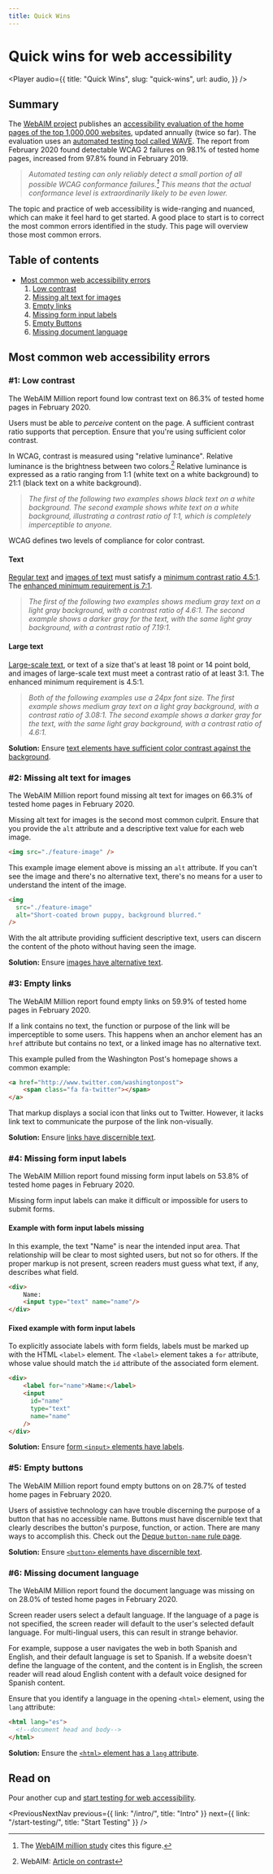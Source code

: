 ```yaml
---
title: Quick Wins
---
```



<SEO
  title="Quick Wins for Web Accessibility"
  description="An introduction to the six most common accessibility errors, and how to fix them."
/>

# Quick wins for web accessibility

<Player
  audio={{
    title: "Quick Wins",
    slug: "quick-wins",
    url: audio,
  }}
/>

## Summary

The [WebAIM project](https://webaim.org/) publishes an [accessibility evaluation of the home pages of the top 1,000,000 websites](https://webaim.org/projects/million/), updated annually (twice so far). The evaluation uses an [automated testing tool called WAVE](https://wave.webaim.org/). The report from February 2020 found detectable WCAG 2 failures on 98.1% of tested home pages, increased from 97.8% found in February 2019.

> _Automated testing can only reliably detect a small portion of all possible WCAG conformance failures.[^webaim-million] This means that the actual conformance level is extraordinarily likely to be even lower._

The topic and practice of web accessibility is wide-ranging and nuanced, which can make it feel hard to get started. A good place to start is to correct the most common errors identified in the study. This page will overview those most common errors.

## Table of contents

- [Most common web accessibility errors](/quick-wins/#most-common-web-accessibility-errors)
  1. [Low contrast](/quick-wins/#1-low-contrast)
  2. [Missing alt text for images](/quick-wins/#2-missing-alt-text-for-images)
  3. [Empty links](/quick-wins/#3-empty-links)
  4. [Missing form input labels](/quick-wins/#4-missing-form-input-labels)
  5. [Empty Buttons](/quick-wins/#5-empty-buttons)
  6. [Missing document language](/quick-wins/#6-missing-document-language)

## Most common web accessibility errors

### #1: Low contrast

The WebAIM Million report found low contrast text on 86.3% of tested home pages in February 2020.

Users must be able to _perceive_ content on the page. A sufficient contrast ratio supports that perception. Ensure that you're using sufficient color contrast.

In WCAG, contrast is measured using "relative luminance". Relative luminance is the brightness between two colors.[^webaim-contrast] Relative luminance is expressed as a ratio ranging from 1:1 (white text on a white background) to 21:1 (black text on a white background).

> _The first of the following two examples shows black text on a white background. The second example shows white text on a white background, illustrating a contrast ratio of 1:1, which is completely imperceptible to anyone._

<ImageGallery>

<ColorContrast background="#fff" foreground="#000" ratio="21:1" />

<ColorContrast background="#fff" foreground="#fff" ratio="1:1" />

</ImageGallery>

WCAG defines two levels of compliance for color contrast.

#### Text

[Regular text](https://www.w3.org/TR/WCAG21/#dfn-text) and [images of text](https://www.w3.org/TR/WCAG21/#dfn-images-of-text) must satisfy a [minimum contrast ratio 4.5:1](https://www.w3.org/TR/WCAG21/#contrast-minimum). The [enhanced minimum requirement is 7:1](https://www.w3.org/TR/WCAG21/#contrast-enhanced).

> _The first of the following two examples shows medium gray text on a light gray background, with a contrast ratio of 4.6:1. The second example shows a darker gray for the text, with the same light gray background, with a contrast ratio of 7.19:1._

<ImageGallery>

<ColorContrast
  background="#ccc"
  foreground="#565656"
  ratio="4.6:1"
  fontSize="1"
/>

<ColorContrast
  background="#ccc"
  foreground="#393939"
  ratio="7.19:1"
  fontSize="1"
/>

</ImageGallery>

#### Large text

[Large-scale text](https://www.w3.org/TR/WCAG21/#dfn-large-scale), or text of a size that's at least 18 point or 14 point bold, and images of large-scale text must meet a contrast ratio of at least 3:1. The enhanced minimum requirement is 4.5:1.

> _Both of the following examples use a 24px font size. The first example shows medium gray text on a light gray background, with a contrast ratio of 3.08:1. The second example shows a darker gray for the text, with the same light gray background, with a contrast ratio of 4.6:1._

<ImageGallery>

<ColorContrast
  background="#ccc"
  foreground="#707070"
  ratio="3.08:1"
  fontSize="4"
/>

<ColorContrast
  background="#ccc"
  foreground="#565656"
  ratio="4.6:1"
  fontSize="4"
/>

</ImageGallery>

<Callout>

**Solution:** Ensure [text elements have sufficient color contrast against the background](https://dequeuniversity.com/rules/axe/3.3/color-contrast).

</Callout>

### #2: Missing alt text for images

The WebAIM Million report found missing alt text for images on 66.3% of tested home pages in February 2020.

Missing alt text for images is the second most common culprit. Ensure that you provide the `alt` attribute and a descriptive text value for each web image.

```html
<img src="./feature-image" />
```

This example image element above is missing an `alt` attribute. If you can't see the image and there's no alternative text, there's no means for a user to understand the intent of the image.

```html
<img
  src="./feature-image"
  alt="Short-coated brown puppy, background blurred."
/>
```

With the alt attribute providing sufficient descriptive text, users can discern the content of the photo without having seen the image.

<Callout>

**Solution:** Ensure [images have alternative text](https://dequeuniversity.com/rules/axe/3.3/image-alt).

</Callout>

### #3: Empty links

The WebAIM Million report found empty links on 59.9% of tested home pages in February 2020.

If a link contains no text, the function or purpose of the link will be imperceptible to some users. This happens when an anchor element has an `href` attribute but contains no text, or a linked image has no alternative text.

This example pulled from the Washington Post's homepage shows a common example:

```html
<a href="http://www.twitter.com/washingtonpost">
    <span class="fa fa-twitter"></span>
</a>
```

That markup displays a social icon that links out to Twitter. However, it lacks link text to communicate the purpose of the link non-visually.

<Callout>

**Solution:** Ensure [links have discernible text](https://dequeuniversity.com/rules/axe/3.3/link-name).

</Callout>

### #4: Missing form input labels

The WebAIM Million report found missing form input labels on 53.8% of tested home pages in February 2020.

Missing form input labels can make it difficult or impossible for users to submit forms.

#### Example with form input labels missing

In this example, the text "Name" is near the intended input area. That relationship will be clear to most sighted users, but not so for others. If the proper markup is not present, screen readers must guess what text, if any, describes what field.

```html
<div>
    Name:
    <input type="text" name="name"/>
</div>
```

#### Fixed example with form input labels

To explicitly associate labels with form fields, labels must be marked up with the HTML `<label>` element. The `<label>` element takes a `for` attribute, whose value should match the `id` attribute of the associated form element.

```html
<div>
    <label for="name">Name:</label>
    <input
      id="name"
      type="text"
      name="name"
    />
</div>
```

<Callout>

**Solution:** Ensure [form `<input>` elements have labels](https://dequeuniversity.com/rules/axe/3.3/label).

</Callout>

### #5: Empty buttons

The WebAIM Million report found empty buttons on on 28.7% of tested home pages in February 2020.

Users of assistive technology can have trouble discerning the purpose of a button that has no accessible name. Buttons must have discernible text that clearly describes the button's purpose, function, or action. There are many ways to accomplish this. Check out the [Deque `button-name` rule page](https://dequeuniversity.com/rules/axe/3.3/button-name).

<Callout>

**Solution:** Ensure [`<button>` elements have discernible text](https://dequeuniversity.com/rules/axe/3.3/button-name).

</Callout>

### #6: Missing document language

The WebAIM Million report found the document language was missing on on 28.0% of tested home pages in February 2020.

Screen reader users select a default language. If the language of a page is not specified, the screen reader will default to the user's selected default language. For multi-lingual users, this can result in strange behavior.

For example, suppose a user navigates the web in both Spanish and English, and their default language is set to Spanish. If a website doesn't define the language of the content, and the content is in English, the screen reader will read aloud English content with a default voice designed for Spanish content.

Ensure that you identify a language in the opening `<html>` element, using the `lang` attribute:

```html
<html lang="es">
  <!--document head and body-->
</html>
```

<Callout>

**Solution:** Ensure the [`<html>` element has a `lang` attribute](https://dequeuniversity.com/rules/axe/3.3/html-has-lang).

</Callout>

## Read on

Pour another cup and [start testing for web accessibility](/start-testing/).

<PreviousNextNav
  previous={{ link: "/intro/", title: "Intro" }}
  next={{ link: "/start-testing/", title: "Start Testing" }}
/>

[^webaim-million]: The [WebAIM million study](https://webaim.org/projects/million/) cites this figure.
[^webaim-contrast]: WebAIM: [Article on contrast](https://webaim.org/articles/contrast/)